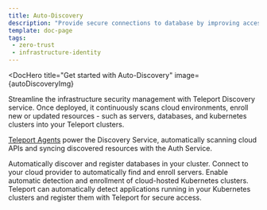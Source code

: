 ```yaml
---
title: Auto-Discovery
description: "Provide secure connections to database by improving access control and visibility"
template: doc-page
tags:
 - zero-trust
 - infrastructure-identity
---
```




<DocHero
  title="Get started with Auto-Discovery"
  image={autoDiscoveryImg}
>
Streamline the infrastructure security management with Teleport Discovery service. Once deployed, it continuously scans cloud environments, enroll new or updated resources - such as servers, databases, and kubernetes clusters into your Teleport clusters.

[Teleport Agents](../../reference/architecture/agents.mdx) power the Discovery Service, automatically scanning cloud APIs and syncing discovered resources with the Auth Service.
</DocHero>

<EnrollmentMethods>
<Method
title="Database Discovery"
icon={databaseAccessImg}
href="./application-access/"
tagLists={
  [
    {
      tags: 
        [
          {
            name: "AWS",
            href: "./databases/aws/",
            icon: "aws",
          },
          {
            name: "Azure",
            href: "../database-access/enroll-azure-databases/",
            icon: "azure",
          },
        ] 
    },
  ]
}
>
  Automatically discover and register databases in your cluster.
</Method>
<Method
title="Server Discovery"
icon={linuxServersSvg}
href="./database-access/"
tagLists={
  [
    {
      tags: 
        [
          {
            name: "Amazon EC2",
            href: "./servers/ec2-discovery/",
            icon: "ec2",
          },
          {
            name: "Google Compute Engine",
            href: "./servers/gcp-discovery/",
            icon: "gSuite",
          },
         {
            name: "Azure Virtual Machines",
            href: "./servers/azure-discovery/",
            icon: "entraId",
          },
        ] 
    },
  ]
}
>
  Connect to your cloud provider to automatically find and enroll servers.
</Method>
<Method
title="Kubernetes Clusters Discovery"
icon={kubernetesClustersSvg}
href="./kubernetes-access/"
tagLists={
  [
    {
      tags: 
        [
          {
            name: "AWS",
            href: "./kubernetes/aws/",
            icon: "aws",
          },
          {
            name: "Azure",
            href: "./kubernetes/azure/",
            icon: "azure",
          },
          {
            name: "Google Cloud",
            href: "./kubernetes/google-cloud/",
            icon: "gCloud",
          },
        ]
    },
  ]
}
>
  Enable automatic detection and enrollment of cloud-hosted Kubernetes clusters.
</Method>
<Method
title="Enroll Kubernetes Services as Teleport Applications"
icon={kubernetesSvg}
href="./kubernetes-applications/"
>
  Teleport can automatically detect applications running in your Kubernetes clusters and register them with Teleport for secure access.
</Method>
</EnrollmentMethods>